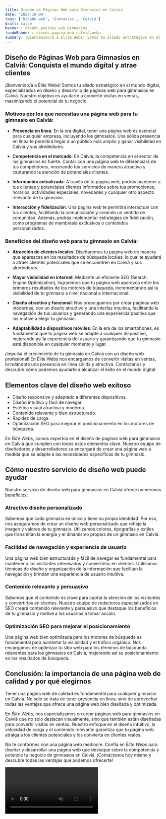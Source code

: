 ```yaml
---
title: Diseño de Páginas Web para Gimnasios en Calviá
date: '2023-10-04'
tags: ['Diseño web', 'Gimnasios', 'Calviá']
draft: false
banner : diseño_paginas_web_gimnasios
fondoBanner : diseño_pagina_web_calviá.webp
summary: ¡Bienvenido/a a Élite Webs! Somos tu aliado estratégico en el mundo digital, especializados en diseño y desarrollo de páginas web para gimnasios en Calviá. Nuestro objetivo es ayudarte a convertir visitas en ventas, maximizando el potencial de tu negocio.
---
```


## Diseño de Páginas Web para Gimnasios en Calviá: Conquista el mundo digital y atrae clientes

¡Bienvenido/a a Élite Webs! Somos tu aliado estratégico en el mundo digital, especializados en diseño y desarrollo de páginas web para gimnasios en Calviá. Nuestro objetivo es ayudarte a convertir visitas en ventas, maximizando el potencial de tu negocio.

### Motivos por los que necesitas una página web para tu gimnasio en Calviá:

- **Presencia en línea**: En la era digital, tener una página web es esencial para cualquier empresa, incluyendo los gimnasios. Una sólida presencia en línea te permitirá llegar a un público más amplio y ganar visibilidad en Calviá y sus alrededores.

- **Competencia en el mercado**: En Calviá, la competencia en el sector de los gimnasios es fuerte. Contar con una página web te diferenciará de tus competidores, mostrando tus servicios de manera atractiva y capturando la atención de potenciales clientes.

- **Información actualizada**: A través de tu página web, podrás mantener a tus clientes y potenciales clientes informados sobre tus promociones, horarios, actividades especiales, novedades y cualquier otro aspecto relevante de tu gimnasio.

- **Interacción y fidelización**: Una página web te permitirá interactuar con tus clientes, facilitando la comunicación y creando un sentido de comunidad. Además, podrás implementar estrategias de fidelización, como programas de membresía exclusivos o contenidos personalizados.

### Beneficios del diseño web para tu gimnasio en Calviá:

- **Atracción de clientes locales**: Diseñaremos tu página web de manera que aparezcas en los resultados de búsqueda locales, lo cual te ayudará a atraer clientes potenciales que se encuentren en Calviá y sus alrededores.

- **Mayor visibilidad en internet**: Mediante un eficiente  SEO (Search Engine Optimization), lograremos que tu página web aparezca entre los primeros resultados de los motores de búsqueda, incrementando así la visibilidad de tu gimnasio a nivel nacional e internacional.

- **Diseño atractivo y funcional**: Nos preocupamos por crear páginas web modernas, con un diseño atractivo y una interfaz intuitiva, facilitando la navegación de tus usuarios y generando una experiencia positiva que los motive a elegir tu gimnasio.

- **Adaptabilidad a dispositivos móviles**: En la era de los smartphones, es fundamental que tu página web se adapte a cualquier dispositivo, mejorando así la experiencia del usuario y garantizando que tu gimnasio esté disponible en cualquier momento y lugar.

¡Impulsa el crecimiento de tu gimnasio en Calviá con un diseño web profesional! En Élite Webs nos encargamos de convertir visitas en ventas, brindándote una presencia en línea sólida y atractiva. Contáctanos y descubre cómo podemos ayudarte a alcanzar el éxito en el mundo digital.

<GifSeo />

<Cta />

## Elementos clave del diseño web exitoso

- Diseño responsive y adaptado a diferentes dispositivos.
- Diseño intuitivo y fácil de navegar.
- Estética visual atractiva y moderna.
- Contenido relevante y bien estructurado.
- Rapidez de carga.
- Optimización SEO para mejorar el posicionamiento en los motores de búsqueda.

En *Élite Webs*, somos expertos en el diseño de páginas web para gimnasios en Calviá que cumplen con todos estos elementos clave. Nuestro equipo de diseñadores y desarrolladores se encargará de crear una página web a medida que se adapte a las necesidades específicas de tu gimnasio.

## Cómo nuestro servicio de diseño web puede ayudar

Nuestro servicio de diseño web para gimnasios en Calviá ofrece numerosos beneficios:

### Atractivo diseño personalizado

Sabemos que cada gimnasio es único y tiene su propia identidad. Por eso, nos aseguramos de crear un diseño web personalizado que refleje la imagen y valores de tu gimnasio. Utilizamos colores, tipografías y estilos que transmitan la energía y el dinamismo propios de un gimnasio en Calviá.

### Facilidad de navegación y experiencia de usuario

Una página web bien estructurada y fácil de navegar es fundamental para mantener a los visitantes interesados y convertirlos en clientes. Utilizamos técnicas de diseño y organización de la información que facilitan la navegación y brindan una experiencia de usuario intuitiva.

### Contenido relevante y persuasivo

Sabemos que el contenido es clave para captar la atención de los visitantes y convertirlos en clientes. Nuestro equipo de redactores especializados en SEO creará contenido relevante y persuasivo que destaque los beneficios de tu gimnasio y motive a los usuarios a tomar acción.

### Optimización SEO para mejorar el posicionamiento

Una página web bien optimizada para los motores de búsqueda es fundamental para aumentar la visibilidad y el tráfico orgánico. Nos encargamos de optimizar tu sitio web para los términos de búsqueda relevantes para los gimnasios en Calviá, mejorando así su posicionamiento en los resultados de búsqueda.

## Conclusión: la importancia de una página web de calidad y por qué elegirnos

Tener una página web de calidad es fundamental para cualquier gimnasio en Calviá. No solo se trata de tener presencia en línea, sino de aprovechar todas las ventajas que ofrece una página web bien diseñada y optimizada.

En *Élite Webs*, nos especializamos en crear páginas web para gimnasios en Calviá que no solo destacan visualmente, sino que también están diseñadas para convertir visitas en ventas. Nuestro enfoque en el diseño intuitivo, la velocidad de carga y el contenido relevante garantiza que tu página web atraiga a los clientes potenciales y los convierta en clientes reales.

No te conformes con una página web mediocre. Confía en *Élite Webs* para diseñar y desarrollar una página web que destaque sobre la competencia y potencie tu negocio de gimnasios en Calviá. ¡Contáctanos hoy mismo y descubre todas las ventajas que podemos ofrecerte!

<Video />

<CtaBot job='Gimnasios' city='Calviá'/>

<Gmaps query='Calviá+españa+maps' />